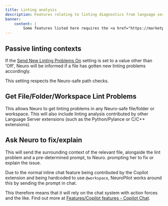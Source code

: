 ```yaml
---
title: Linting analysis
description: Features relating to linting diagnostics from language server extensions.
banner:
    content: |
        Some features listed here requires the <a href="https://marketplace.visualstudio.com/items?itemName=GitHub.copilot-chat">GitHub Copilot Chat</a> extension to be installed.
---
```



<CenterIcon Icon={NeuroPilotLint} credits="NeuroPilot lint logo by KTrain5369" />

## Passive linting contexts

If the [Send New Linting Problems On](/docs/reference/settings#send-new-linting-problems-on) setting is set to a value other than 'Off', Neuro will be informed if a file has gotten new linting problems accordingly.

This setting respects the Neuro-safe path checks.

## Get File/Folder/Workspace Lint Problems

This allows Neuro to get linting problems in any Neuro-safe file/folder or workspace.
This will also include linting analysis contributed by other Language Server extensions (such as the Python/Pylance or C/C++ extensions).

## Ask Neuro to fix/explain

This will send the surrounding context of the relevant file, alongside the lint problem and a pre-determined prompt, to Neuro. prompting her to fix or explain the issue.

<Aside>

Due to the normal inline chat feature being contributed by the Copilot extension and being hardcoded to use `@workspace`, NeuroPilot works around this by sending the prompt in chat.

This therefore means that it will rely on the chat system with action forces and the like.
Find out more at [Features/Copilot features - Copilot Chat](/docs/reference/features/copilot-features#copilot-chat).

</Aside>